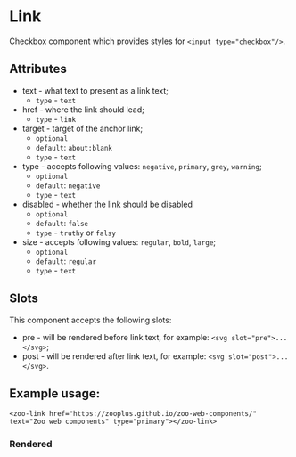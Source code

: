 
<Meta title="Docs/Link"/>

# Link

Checkbox component which provides styles for `<input type="checkbox"/>`.

## Attributes
- text - what text to present as a link text;
  - `type` - `text`
- href - where the link should lead;
  - `type` - `link`
- target - target of the anchor link;
  - `optional`
  - `default`: `about:blank`
  - `type` - `text`
- type - accepts following values: `negative`, `primary`, `grey`, `warning`;
  - `optional`
  - `default`: `negative`
  - `type` - `text`
- disabled - whether the link should be disabled
  - `optional`
  - `default`: `false`
  - `type` - `truthy` or `falsy`
- size - accepts following values: `regular`, `bold`, `large`;
  - `optional`
  - `default`: `regular`
  - `type` - `text`

## Slots
This component accepts the following slots:
- pre - will be rendered before link text, for example: `<svg slot="pre">...</svg>`;
- post - will be rendered after link text, for example: `<svg slot="post">...</svg>`.

## Example usage:
```
<zoo-link href="https://zooplus.github.io/zoo-web-components/" text="Zoo web components" type="primary"></zoo-link>
```
### Rendered
<zoo-link href="https://zooplus.github.io/zoo-web-components/" text="Zoo web components" type="primary"></zoo-link>
